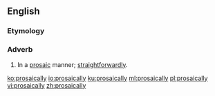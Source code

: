 ==English==

===Etymology===
{{suffix|prosaic|ally|lang=en}}

===Adverb===
{{en-adv}}

# In a [[prosaic]] manner; [[straightforwardly]].

[[ko:prosaically]]
[[io:prosaically]]
[[ku:prosaically]]
[[ml:prosaically]]
[[pl:prosaically]]
[[vi:prosaically]]
[[zh:prosaically]]